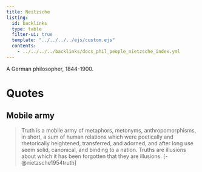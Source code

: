 ```yaml
---
title: Neitzsche
listing:
  id: backlinks
  type: table
  filter-ui: true
  template: "../../../../ejs/custom.ejs"
  contents:
    - ../../../../backlinks/docs_phil_people_nietzsche_index.yml
---
```


A German philosopher, 1844-1900.


# Quotes

## Mobile army
> Truth is a mobile army of metaphors, metonyms, anthropomorphisms, in short, a sum of human relations which were poetically and rhetorically heightened, transferred, and adorned, and after long use seem solid, canonical, and binding to a nation. Truths are illusions about which it has been forgotten that they are illusions. [-@nietzsche1954truth]
